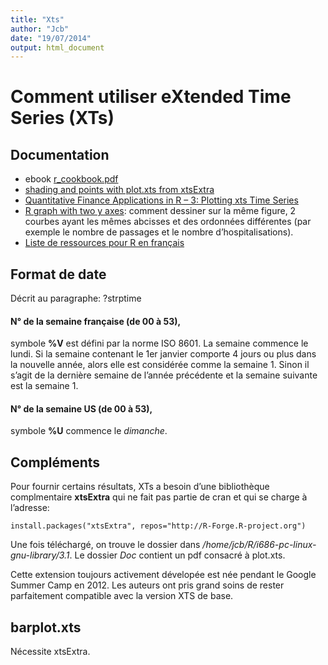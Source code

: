 ```yaml
---
title: "Xts"
author: "Jcb"
date: "19/07/2014"
output: html_document
---
```


Comment utiliser eXtended Time Series (XTs)
===========================================

Documentation
-------------

- ebook [r_cookbook.pdf](~/Bureau/Livres/Livres R/r_cookbook.pdf)
- [shading and points with plot.xts from xtsExtra](http://bl.ocks.org/timelyportfolio/5062480)
- [Quantitative Finance Applications in R – 3: Plotting xts Time Series](http://tagteam.harvard.edu/hub_feeds/1981/feed_items/339417)
- [R graph with two y axes](http://robjhyndman.com/hyndsight/r-graph-with-two-y-axes/): comment dessiner sur la même figure, 2 courbes ayant les mêmes abcisses et des ordonnées différentes (par exemple le nombre de passages et le nombre d'hospitalisations).
- [Liste de ressources pour R en français](http://eric.univ-lyon2.fr/~ricco/cours/cours_programmation_R.html)


Format de date
--------------

Décrit au paragraphe: ?strptime

#### N° de la semaine française (de 00 à 53),
symbole __%V__ est défini par la norme ISO 8601. La semaine commence le lundi. Si la semaine contenant le 1er janvier comporte 4 jours ou plus dans la nouvelle année, alors elle est considérée comme la semaine 1. Sinon il s'agit de la dernière semaine de l'année précédente et la semaine suivante est la semaine 1.

#### N° de la semaine US (de 00 à 53),
symbole __%U__ commence le _dimanche_.

Compléments
-----------

Pour fournir certains résultats, XTs a besoin d'une bibliothèque complmentaire __xtsExtra__ qui ne fait pas partie de cran et qui se charge à l'adresse: 
```{}
install.packages("xtsExtra", repos="http://R-Forge.R-project.org")
```
Une fois téléchargé, on trouve le dossier dans _/home/jcb/R/i686-pc-linux-gnu-library/3.1_. Le dossier _Doc_ contient un pdf consacré à plot.xts.

Cette extension toujours activement dévelopée est née pendant le Google Summer Camp en 2012. Les auteurs ont pris grand soins de rester parfaitement compatible avec la version XTS de base.

barplot.xts
-----------

Nécessite xtsExtra.
